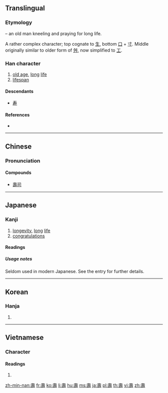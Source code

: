{{also|寿}}
==Translingual==

===Etymology===
{{liushu|i}} – an old man kneeling and praying for long life.

A rather complex character; top cognate to [[生]], bottom [[口]] + [[寸]]. Middle originally similar to older form of [[舛]], now simplified to [[工]].

===Han character===
{{Han char|rn=33|rad=士|as=11|sn=14|four=40641|canj=GNMI|ids=⿳⿳士乛工一吋}}

# [[old age]], [[long]] [[life]]
# [[lifespan]]

====Descendants====
* [[寿]]

====References====
* {{Han ref|kx=0244.040|dkj=05672|dj=0484.100|hdz=10483.100|uh=58FD|ud=22781|bh=B9D8|bd=47576}}

----

==Chinese==
{{zh-forms|s=寿}}

===Pronunciation===
{{zh-pron
|m=shòu
|c=sau6
|mn=siū
|mc=y
|oc=y
|ma=
|cat=n
}}

====Compounds====
* [[壽司]]

----

==Japanese==

===Kanji===
{{ja-kanji|grade=|rs=士11|style=ky|shin=寿}}

# [[longevity]], [[long]] [[life]]
# [[congratulations]]

====Readings====
{{ja-readings
|goon=[[じゅ]] (ju)
|kanon=[[しゅう]] (shū) {{non-joyo-reading}}
|kanyoon=[[す]] (su)
|kun=[[ことぶき]] (kotobuki), [[ことぶく]] ([[寿く]], ''kotobuku), [[ことほぐ]] ([[寿ぐ]], ''kotohogu)
|nanori=[[かず]] (kazu), [[じ]] (ji), [[じゅう]] (jū) [[すっ]] (sut), [[すみ]] (sumi), [[とし]] (toshi), [[としかつ]] (toshikatsu), [[なが]] (naga), [[のぶ]] (nobu), [[のり]] (nori), [[ひさ]] (hisa), [[ひさし]] (hisashi), [[やす]] (yasu), [[やすし]] (yasushi)
}}

=====Usage notes=====
Seldom used in modern Japanese. See the {{m|ja|寿}} entry for further details.

----

==Korean==

===Hanja===
{{ko-hanja|hangeul=[[수]]|rv=su|mr=su|y=swu}}

# {{defn|lang=ko|sort=士11}}

----

==Vietnamese==

===Character===

====Readings====
{{vi-readings|hanviet=thọ|nom=thọ|rs=士11}}

# {{defn|lang=vi|sort=士11}}

[[zh-min-nan:壽]]
[[fr:壽]]
[[ko:壽]]
[[li:壽]]
[[hu:壽]]
[[ms:壽]]
[[ja:壽]]
[[pl:壽]]
[[th:壽]]
[[vi:壽]]
[[zh:壽]]